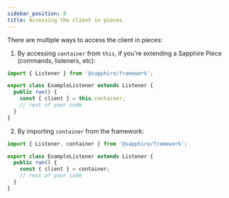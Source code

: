 ```yaml
---
sidebar_position: 0
title: Accessing the client in pieces
---
```


There are multiple ways to access the client in pieces:

1. By accessing `container` from `this`, if you're extending a Sapphire Piece (commands, listeners, etc):

```typescript ts2esm2cjs
import { Listener } from '@sapphire/framework';

export class ExampleListener extends Listener {
  public run() {
    const { client } = this.container;
    // rest of your code
  }
}
```

2. By importing `container` from the framework:

```typescript ts2esm2cjs
import { Listener, container } from '@sapphire/framework';

export class ExampleListener extends Listener {
  public run() {
    const { client } = container;
    // rest of your code
  }
}
```
